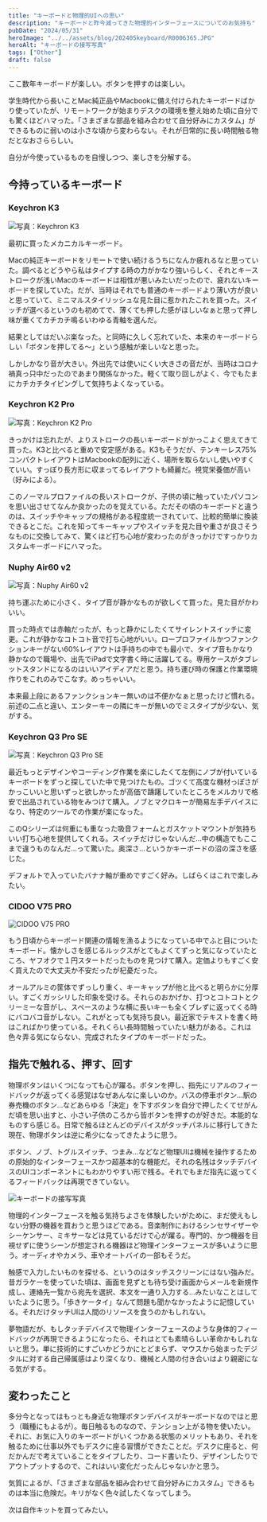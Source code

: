 ```yaml
---
title: "キーボードと物理的UIへの思い"
description: "キーボードと昨今減ってきた物理的インターフェースについてのお気持ち"
pubDate: "2024/05/31"
heroImage: "../../assets/blog/202405keyboard/R0006365.JPG"
heroAlt: "キーボードの接写写真"
tags: ["Other"]
draft: false
---
```


ここ数年キーボードが楽しい。ボタンを押すのは楽しい。  

学生時代から長いことMac純正品やMacbookに備え付けられたキーボードばかり使っていたが、リモートワークが始まりデスクの環境を整え始めた頃に自分でも驚くほどハマった。「さまざまな部品を組み合わせて自分好みにカスタム」ができるものに弱いのは小さな頃から変わらない。それが日常的に長い時間触る物だとなおさららしい。  

自分が今使っているものを自慢しつつ、楽しさを分解する。  

## 今持っているキーボード  

### Keychron K3
![写真：Keychron K3](../../assets/blog/202405keyboard/R0006649.jpg)  

最初に買ったメカニカルキーボード。  

Macの純正キーボードをリモートで使い続けるうちになんか疲れるなと思っていた。調べるとどうやら私はタイプする時の力がかなり強いらしく、それとキーストロークが浅いMacのキーボードは相性が悪いみたいだったので、疲れないキーボードを探していた。だが、当時はそれでも普通のキーボードより薄い方が良いと思っていて、ミニマルスタイリッシュな見た目に惹かれたこれを買った。スイッチが選べるというのも初めてで、薄くても押した感がほしいなぁと思って押し味が重くてカチカチ鳴るいわゆる青軸を選んだ。  

結果としてはだいぶ楽なった。と同時に久しく忘れていた、本来のキーボードらしい「ボタンを押してる〜」という感触が楽しいなと思った。  

しかしかなり音が大きい。外出先では使いにくい大きさの音だが、当時はコロナ禍真っ只中だったのであまり関係なかった。軽くて取り回しがよく、今でもたまにカチカチタイピングして気持ちよくなっている。  

### Keychron K2 Pro

![写真：Keychron K2 Pro](../../assets/blog/202405keyboard/R0006648.jpg)  

きっかけは忘れたが、よりストロークの長いキーボードがかっこよく思えてきて買った。K3と比べると重めで安定感がある。K3もそうだが、テンキーレス75%コンパクトレイアウトはMacbookの配列に近く、場所を取らないし使いやすくていい。すっぽり長方形に収まってるレイアウトも綺麗だ。視覚栄養価が高い（好みによる）。  

このノーマルプロファイルの長いストロークが、子供の頃に触っていたパソコンを思い出させてなんか良かったのを覚えている。ただその頃のキーボードと違うのは、スイッチやキャップの規格がある程度統一されていて、比較的簡単に換装できるとこだ。これを知ってキーキャップやスイッチを見た目や重さが良さそうなものに交換してみて、驚くほど打ち心地が変わったのがきっかけですっかりカスタムキーボードにハマった。  

### Nuphy Air60 v2

![写真：Nuphy Air60 v2](../../assets/blog/202405keyboard/R0006651.jpg)  

持ち運ぶために小さく、タイプ音が静かなものが欲しくて買った。見た目がかわいい。  

買った時点では赤軸だったが、もっと静かにしたくてサイレントスイッチに変更。これが静かなコトコト音で打ち心地がいい。ロープロファイルかつファンクションキーがない60%レイアウトは手持ちの中でも最小で、タイプ音もかなり静かなので職場や、出先でiPadで文字書く時に活躍してる。専用ケースがタブレットスタンドになるのはいいアイディアだと思う。持ち運び時の保護と作業環境作りをこれのみでこなす。めっちゃいい。  

本来最上段にあるファンクションキー無いのは不便かなぁと思ったけど慣れる。前述の二点と違い、エンターキーの隣にキーが無いのでミスタイプが少ない、気がする。  

### Keychron Q3 Pro SE

![写真：Keychron Q3 Pro SE](../../assets/blog/202405keyboard/R0006647.jpg)  

最近もっとデザインやコーディング作業を楽にしたくて左側にノブが付いているキーボードをずっと探していた中で見つけたもの。ゴツくて高度な機材っぽさがかっこいいと思いずっと欲しかったが高価で躊躇していたところをメルカリで格安で出品されている物をみつけて購入。ノブとマクロキーが簡易左手デバイスになり、特定のツールでの作業が楽になった。  

このQシリーズは何重にも重なった吸音フォームとガスケットマウントが気持ちいい打ち心地を提供してくれる。スイッチだけじゃないんだ...中の構造でもここまで違うものなんだ...って驚いた。奥深さ...というかキーボードの沼の深さを感じた。  

デフォルトで入っていたバナナ軸が重めですごく好み。しばらくはこれで楽しみたい。  

### CIDOO V75 PRO  
![CIDOO V75 PRO](../../assets/blog/202405keyboard/R0006646.jpg)  

もう日頃からキーボード関連の情報を漁るようになっている中でふと目についたキーボード。懐かしさを感じるルックスがとてもよくてずっと気になっていたところ、ヤフオクで１円スタートだったものを見つけて購入。定価よりもすごく安く買えたので大丈夫か不安だったが杞憂だった。  

オールアルミの筐体でずっしり重く、キーキャップが他と比べると明らかに分厚い。すごくガッシリした印象を受ける。それらのおかげか、打つとコトコトとクリーミーな音がし、スペースのような横に長いキーも全くブレずに返ってくる時にバコバコ音がしない。これがとっても気持ち良い。最近家でテキストを書く時はこればかり使っている。それくらい長時間触っていたい魅力がある。これは色々弄る気にならない、完成されたタイプのキーボードだった。  

## 指先で触れる、押す、回す  
物理ボタンはいくつになっても心が躍る。ボタンを押し、指先にリアルのフィードバックが返ってくる感覚はなぜあんなに楽しいのか。バスの停車ボタン...駅の券売機のボタン...などあらゆる「決定」を下すボタンを自分で押したくてせがんだ頃を思い出すと、小さい子供のころから皆ボタンを押すのが好きだ。本能的なものすら感じる。日常で触るほとんどのデバイスがタッチパネルに移行してきた現在、物理ボタンは逆に希少になってきたように思う。  

ボタン、ノブ、トグルスイッチ、つまみ…などなど物理UIは機械を操作するための原始的なインターフェースかつ超基本的な機能だ。それの名残はタッチデバイスのUIコンポーネントにもわかりやすい形で残る。それでもまだ指先に返ってくるフィードバックは再現できていない。  

![キーボードの接写写真](../../assets/blog/202405keyboard/R0006249.JPG)  

物理的インターフェースを触る気持ちよさを体験したいがために、まだ使えもしない分野の機器を買おうと思うほどである。音楽制作におけるシンセサイザーやシーケンサー、ミキサーなどは見ているだけで心が躍る。専門的、かつ機器を目視せずに使うシーンが想定される機器ほど物理インターフェースが多いように思う。オーディオやカメラ、車やオートバイの一部もそうだ。  

触感で入力したいものを探せる、というのはタッチスクリーンにはない強みだ。昔ガラケーを使っていた頃は、画面を見ずとも待ち受け画面からメールを新規作成し、連絡先一覧から宛先を選択、本文を一通り入力する…みたいなことはしていたように思う。「歩きケータイ」なんて問題も聞かなかったように記憶している。それだけタッチUIは人間のリソースを食うのかもしれない。  

夢物語だが、もしタッチデバイスで物理インターフェースのような身体的フィードバックが再現できるようになったら、それはとても素晴らしい革命かもしれないと思う。単に技術的にすごいかどうかにとどまらず、マウスから始まったデジタルに対する自己帰属感はより深くなり、機械と人間の付き合いはより親密になる気がする。  


## 変わったこと
多分今となってはもっとも身近な物理ボタンデバイスがキーボードなのではと思う（職種にもよるが）。毎日触るものなので、テンション上がる物を使いたい。それに、お気に入りのキーボードがいくつかある状態のメリットもあり、それを触るために仕事以外でもデスクに座る習慣ができたことだ。デスクに座ると、何だかんだで考えていることをタイプしたり、コード書いたり、デザインしたりでアウトプットするので、これはいい変化だったんじゃないかと思う。  

気質によるが、「さまざまな部品を組み合わせて自分好みにカスタム」できるものは本当に危険だ。キリがなく色々試したくなってしまう。  

次は自作キットを買ってみたい。  